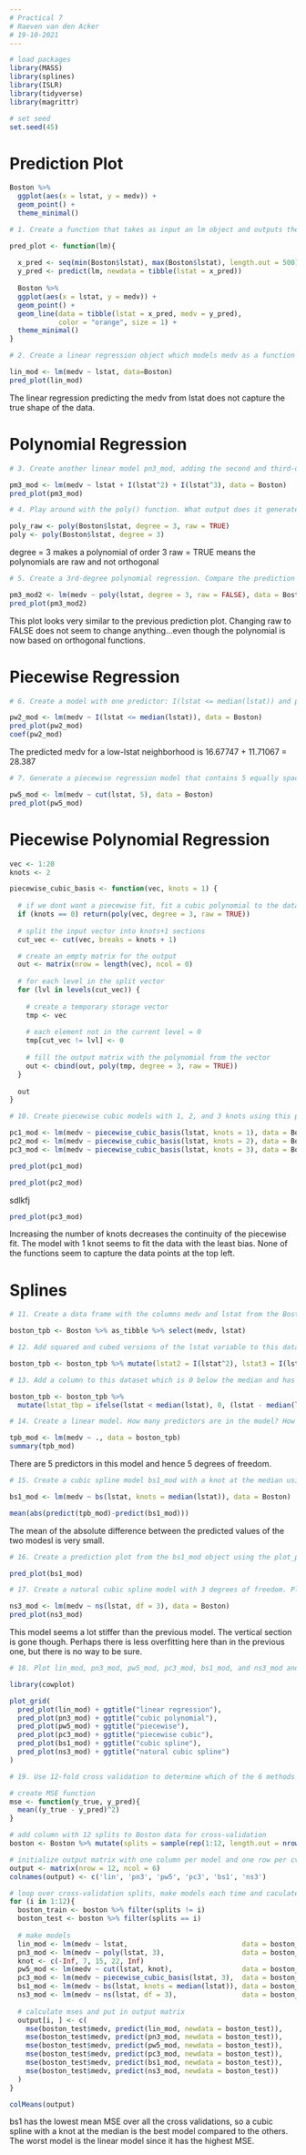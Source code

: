 ```yaml
---
# Practical 7
# Raeven van den Acker
# 19-10-2021
---
```

```r
# load packages
library(MASS)
library(splines)
library(ISLR)
library(tidyverse)
library(magrittr)

# set seed
set.seed(45)
```
# Prediction Plot
```r
Boston %>% 
  ggplot(aes(x = lstat, y = medv)) +
  geom_point() +
  theme_minimal()
```
```r
# 1. Create a function that takes as input an lm object and outputs the above plot but with a prediction line generated from the model

pred_plot <- function(lm){
  
  x_pred <- seq(min(Boston$lstat), max(Boston$lstat), length.out = 500)
  y_pred <- predict(lm, newdata = tibble(lstat = x_pred))
  
  Boston %>% 
  ggplot(aes(x = lstat, y = medv)) +
  geom_point() +
  geom_line(data = tibble(lstat = x_pred, medv = y_pred), 
            color = "orange", size = 1) +
  theme_minimal()
}

# 2. Create a linear regression object which models medv as a function of lstat and plot it. Do you see anything out of the ordinary with the predictions?

lin_mod <- lm(medv ~ lstat, data=Boston)
pred_plot(lin_mod)
```
The linear regression predicting the medv from lstat does not capture the true shape of the data.

# Polynomial Regression
```r
# 3. Create another linear model pn3_mod, adding the second and third-degree polynomial terms and plot it

pm3_mod <- lm(medv ~ lstat + I(lstat^2) + I(lstat^3), data = Boston)
pred_plot(pm3_mod)
```
```r
# 4. Play around with the poly() function. What output does it generate with the arguments degree = 3 and raw = TRUE?

poly_raw <- poly(Boston$lstat, degree = 3, raw = TRUE)
poly <- poly(Boston$lstat, degree = 3)

```
degree = 3 makes a polynomial of order 3
raw = TRUE means the polynomials are raw and not orthogonal

```r
# 5. Create a 3rd-degree polynomial regression. Compare the prediction plot to the previous prediction one. What happens if you change the poly() function to raw = FALSE?

pm3_mod2 <- lm(medv ~ poly(lstat, degree = 3, raw = FALSE), data = Boston)
pred_plot(pm3_mod2)
```
This plot looks very similar to the previous prediction plot. Changing raw to FALSE does not seem to change anything...even though the polynomial is now based on orthogonal functions.

# Piecewise Regression
```r
# 6. Create a model with one predictor: I(lstat <= median(lstat)) and plot it. Use the coefficients to find out what the predicted value for a low-lstat neighbourhood is.

pw2_mod <- lm(medv ~ I(lstat <= median(lstat)), data = Boston)
pred_plot(pw2_mod)
coef(pw2_mod)
```
The predicted medv for a low-lstat neighborhood is 16.67747 + 11.71067 = 28.387

```r
# 7. Generate a piecewise regression model that contains 5 equally spaced sections and plot it

pw5_mod <- lm(medv ~ cut(lstat, 5), data = Boston)
pred_plot(pw5_mod)

```
# Piecewise Polynomial Regression
```r

vec <- 1:20
knots <- 2

piecewise_cubic_basis <- function(vec, knots = 1) {
  
  # if we dont want a piecewise fit, fit a cubic polynomial to the data
  if (knots == 0) return(poly(vec, degree = 3, raw = TRUE))
  
  # split the input vector into knots+1 sections
  cut_vec <- cut(vec, breaks = knots + 1)

  # create an empty matrix for the output
  out <- matrix(nrow = length(vec), ncol = 0)
  
  # for each level in the split vector
  for (lvl in levels(cut_vec)) {
    
    # create a temporary storage vector
    tmp <- vec
    
    # each element not in the current level = 0
    tmp[cut_vec != lvl] <- 0
    
    # fill the output matrix with the polynomial from the vector
    out <- cbind(out, poly(tmp, degree = 3, raw = TRUE))
  }
  
  out
}

# 10. Create piecewise cubic models with 1, 2, and 3 knots using this piecewise cubic basis function. Compare them using pred_plot()

pc1_mod <- lm(medv ~ piecewise_cubic_basis(lstat, knots = 1), data = Boston)
pc2_mod <- lm(medv ~ piecewise_cubic_basis(lstat, knots = 2), data = Boston)
pc3_mod <- lm(medv ~ piecewise_cubic_basis(lstat, knots = 3), data = Boston)

pred_plot(pc1_mod)
```

```r
pred_plot(pc2_mod)
```
sdlkfj

```r
pred_plot(pc3_mod)
```
Increasing the number of knots decreases the continuity of the piecewise fit. The model with 1 knot seems to fit the data with the least bias. None of the functions seem to capture the data points at the top left.

# Splines
```r
# 11. Create a data frame with the columns medv and lstat from the Boston dataset

boston_tpb <- Boston %>% as_tibble %>% select(medv, lstat)

# 12. Add squared and cubed versions of the lstat variable to this dataset

boston_tpb <- boston_tpb %>% mutate(lstat2 = I(lstat^2), lstat3 = I(lstat^3))

# 13. Add a column to this dataset which is 0 below the median and has value (lstat - median(lstat))^3 above the median

boston_tpb <- boston_tpb %>% 
  mutate(lstat_tbp = ifelse(lstat < median(lstat), 0, (lstat - median(lstat))^3))

# 14. Create a linear model. How many predictors are in the model? How many degrees of freedom does this model have?

tpb_mod <- lm(medv ~ ., data = boston_tpb)
summary(tpb_mod)
```
There are 5 predictors in this model and hence 5 degrees of freedom.

```r
# 15. Create a cubic spline model bs1_mod with a knot at the median using the bs() function. Compare its predictions to those of the tpb_mod

bs1_mod <- lm(medv ~ bs(lstat, knots = median(lstat)), data = Boston)

mean(abs(predict(tpb_mod)-predict(bs1_mod)))
```
The mean of the absolute difference between the predicted values of the two modesl is very small.

```r
# 16. Create a prediction plot from the bs1_mod object using the plot_pred() function.

pred_plot(bs1_mod)
```
```r
# 17. Create a natural cubic spline model with 3 degrees of freedom. Plot it, and compare it to the bs1_mod

ns3_mod <- lm(medv ~ ns(lstat, df = 3), data = Boston)
pred_plot(ns3_mod)
```
This model seems a lot stiffer than the previous model. The vertical section is gone though. Perhaps there is less overfitting here than in the previous one, but there is no way to be sure.

```r
# 18. Plot lin_mod, pn3_mod, pw5_mod, pc3_mod, bs1_mod, and ns3_mod and give them nice titles

library(cowplot)

plot_grid(
  pred_plot(lin_mod) + ggtitle("linear regression"),
  pred_plot(pn3_mod) + ggtitle("cubic polynomial"),
  pred_plot(pw5_mod) + ggtitle("piecewise"),
  pred_plot(pc3_mod) + ggtitle("piecewise cubic"),
  pred_plot(bs1_mod) + ggtitle("cubic spline"),
  pred_plot(ns3_mod) + ggtitle("natural cubic spline")
)

```

```r
# 19. Use 12-fold cross validation to determine which of the 6 methods (lin, pn3, pw5, pc3, bs1, and ns3) has the lowest out-of-sample MSE

# create MSE function
mse <- function(y_true, y_pred){
  mean((y_true - y_pred)^2)
}

# add column with 12 splits to Boston data for cross-validation
boston <- Boston %>% mutate(splits = sample(rep(1:12, length.out = nrow(Boston))))

# initialize output matrix with one column per model and one row per cv split
output <- matrix(nrow = 12, ncol = 6)
colnames(output) <- c('lin', 'pn3', 'pw5', 'pc3', 'bs1', 'ns3')

# loop over cross-validation splits, make models each time and caculate mse for each
for (i in 1:12){
  boston_train <- boston %>% filter(splits != i)
  boston_test <- boston %>% filter(splits == i)
  
  # make models
  lin_mod <- lm(medv ~ lstat,                            data = boston_train)
  pn3_mod <- lm(medv ~ poly(lstat, 3),                   data = boston_train)
  knot <- c(-Inf, 7, 15, 22, Inf)
  pw5_mod <- lm(medv ~ cut(lstat, knot),                 data = boston_train)
  pc3_mod <- lm(medv ~ piecewise_cubic_basis(lstat, 3),  data = boston_train)
  bs1_mod <- lm(medv ~ bs(lstat, knots = median(lstat)), data = boston_train)
  ns3_mod <- lm(medv ~ ns(lstat, df = 3),                data = boston_train)
  
  # calculate mses and put in output matrix
  output[i, ] <- c(
    mse(boston_test$medv, predict(lin_mod, newdata = boston_test)),
    mse(boston_test$medv, predict(pn3_mod, newdata = boston_test)),
    mse(boston_test$medv, predict(pw5_mod, newdata = boston_test)),
    mse(boston_test$medv, predict(pc3_mod, newdata = boston_test)),
    mse(boston_test$medv, predict(bs1_mod, newdata = boston_test)),
    mse(boston_test$medv, predict(ns3_mod, newdata = boston_test))
  )
}

colMeans(output)
```
bs1 has the lowest mean MSE over all the cross validations, so a cubic spline with a knot at the median is the best model compared to the others.
The worst model is the linear model since it has the highest MSE.
